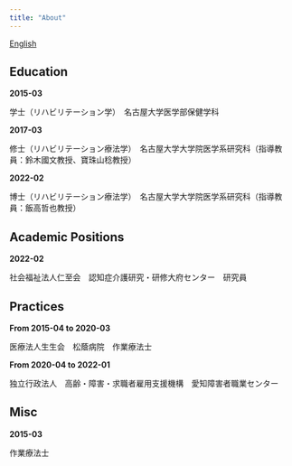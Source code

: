 ---
title: "About"
---

[English](about_english.qmd)

## Education

**2015-03**

学士（リハビリテーション学）　名古屋大学医学部保健学科

**2017-03**

修士（リハビリテーション療法学）　名古屋大学大学院医学系研究科（指導教員：鈴木國文教授、寶珠山稔教授）

**2022-02**

博士（リハビリテーション療法学）　名古屋大学大学院医学系研究科（指導教員：飯高哲也教授）

## Academic Positions

**2022-02**

社会福祉法人仁至会　認知症介護研究・研修大府センター　研究員

## Practices

**From 2015-04 to 2020-03**

医療法人生生会　松蔭病院　作業療法士

**From 2020-04 to 2022-01**

独立行政法人　高齢・障害・求職者雇用支援機構　愛知障害者職業センター

## Misc

**2015-03**

作業療法士
